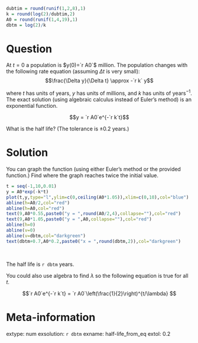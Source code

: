 ```r
dubtim = round(runif(1,2,8),1)
k = round(log(2)/dubtim,2)
A0 = round(runif(1,4,19),1)
dbtm = log(2)/k
```


Question
========

At $t=0$ a population is $y(0)=`r A0`$ million. The population changes with the following rate equation (assuming $\Delta t$ is very small):
$$\frac{\Delta y}{\Delta t} \approx -`r k` y$$

where $t$ has units of years, $y$ has units of millions, and $k$ has units of years$^{-1}$. The exact solution (using algebraic calculus instead of Euler's method) is an exponential function.

$$y = `r A0`e^{-`r k`t}$$

What is the half life? (The tolerance is $\pm 0.2$ years.)


Solution
========

You can graph the function (using either Euler's method or the provided function.) Find where the graph reaches twice the initial value.

```r
t = seq(-1,10,0.01)
y = A0*exp(-k*t)
plot(t,y,type="l",ylim=c(0,ceiling(A0*1.05)),xlim=c(0,10),col="blue")
abline(h=A0/2,col="red")
abline(h=A0,col="red")
text(9,A0*0.55,paste0("y = ",round(A0/2,4),collapse=""),col="red")
text(9,A0*1.05,paste0("y = ",A0,collapse=""),col="red")
abline(h=0)
abline(v=0)
abline(v=dbtm,col="darkgreen")
text(dbtm+0.7,A0*0.2,paste0("x = ",round(dbtm,2)),col="darkgreen")
```
\

The half life is `r dbtm` years.

You could also use algebra to find $\lambda$ so the following equation is true for all $t$.

$$`r A0`e^{-`r k`t} = `r A0`\left(\frac{1}{2}\right)^{t/\lambda} $$

Meta-information
============
extype: num
exsolution: `r dbtm`
exname: half-life_from_eq
extol: 0.2